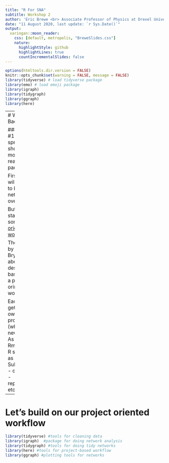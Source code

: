 ```yaml
---
title: "R For SNA"
subtitle: Workshop 2
author: 'Eric Brewe <br> Associate Professor of Physics at Drexel University <br>'
date: "11 August 2020, last update: `r Sys.Date()`"
output: 
  xaringan::moon_reader:
    css: [default, metropolis, "BreweSlides.css"]
    nature:
      highlightStyle: github
      highlightLines: true
      countIncrementalSlides: false
---
```


```r
options(htmltools.dir.version = FALSE)
knitr::opts_chunk$set(warning = FALSE, message = FALSE)
library(tidyverse) # load tidyverse package
library(emo) # load emoji package
library(igraph)
library(tidygraph)
library(ggraph)
library(here)

```

---
# Welcome Back!

### Workshop #1 was a sprint!
This should be a bit more reasonably paced. 

First of all, we will not need to build the network all over again. 

But we should start with some [project-oriented workflow.](<https://www.tidyverse.org/blog/2017/12/workflow-vs-script/>)

The blog post by Jenny Bryan linked above describes the basic logic for a project orinted workflow. 

Each project gets:
- It's own folder
- A project file (which you never open)
- As many Rmarkdown or R script files as needed
- Subfolders for:
    - data
    - plots
    - reports/papers etc.

---
# Let's build on our project oriented workflow




```r
library(tidyverse) #tools for cleaning data 
library(igraph)  #package for doing network analysis
library(tidygraph) #tools for doing tidy networks
library(here) #tools for project-based workflow
library(ggraph) #plotting tools for networks
```


